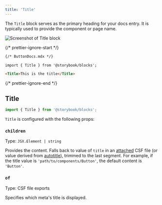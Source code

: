 ```yaml
---
title: 'Title'
---
```


<YouTubeCallout id="uAA1JvLcl-w" title="Avoid Documentation Nightmares with Storybook's Title Doc Block" params='start=57' />

The `Title` block serves as the primary heading for your docs entry. It is typically used to provide the component or page name.

![Screenshot of Title block](./doc-block-title-subtitle-description.png)

{/* prettier-ignore-start */}
```md
{/* ButtonDocs.mdx */}

import { Title } from '@storybook/blocks';

<Title>This is the title</Title>
```
{/* prettier-ignore-end */}

## Title

```js
import { Title } from '@storybook/blocks';
```

`Title` is configured with the following props:

### `children`

Type: `JSX.Element | string`

Provides the content. Falls back to value of `title` in an [attached](./doc-block-meta.md#attached-vs-unattached) CSF file (or value derived from [autotitle](../configure/sidebar-and-urls.md#csf-30-auto-titles)), trimmed to the last segment. For example, if the title value is `'path/to/components/Button'`, the default content is `'Button'`.

### `of`

Type: CSF file exports

Specifies which meta's title is displayed.
